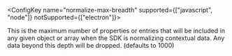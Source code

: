 <ConfigKey name="normalize-max-breadth" supported={["javascript", "node"]} notSupported={["electron"]}>

  This is the maximum number of properties or entries that will be included in any given object or array when the SDK is normalizing contextual data. Any data beyond this depth will be dropped. (defaults to 1000)

</ConfigKey>
